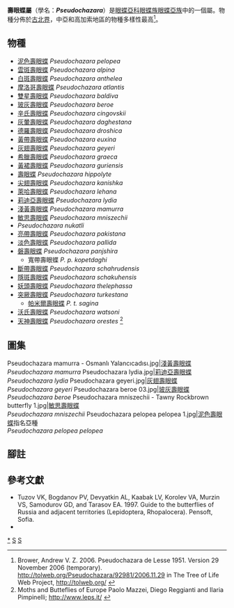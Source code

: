 {{NoteTA
|G1=Butterfly
}}
{{Automatic taxobox
| taxon = Pseudochazara
| authority = de Lesse, 1951
| image = Pseudochazara beroe 01.jpg
| image_caption = [[玻灰壽眼蝶|玻灰壽眼蝶]]<br />''Pseudochazara beroe''
| type_species = [[泥色壽眼蝶|泥色壽眼蝶]]<br />''Hipparchia pelopea''
| type_species_authority = Klug, 1832
| subdivision_ranks = 物種
| subdivision =
共29種，詳見正文。
| synonyms = 
}}

'''壽眼蝶屬'''（學名：'''''Pseudochazara'''''）是[[眼蝶亞科|眼蝶亞科]][[眼蝶族|眼蝶族]][[眼蝶亞族|眼蝶亞族]]中的一個屬。物種分佈於[[古北界|古北界]]，中亞和高加索地區的物種多樣性最高<ref>Brower, Andrew V. Z. 2006. Pseudochazara de Lesse 1951. Version 29 November 2006 (temporary). http://tolweb.org/Pseudochazara/92981/2006.11.29 {{Wayback|url=http://tolweb.org/Pseudochazara/92981/2006.11.29 |date=20191130235824 }} in The Tree of Life Web Project, http://tolweb.org/ {{Wayback|url=http://tolweb.org/ |date=20110515100516 }}</ref>。

== 物種 ==
* [[泥色壽眼蝶|泥色壽眼蝶]] ''Pseudochazara pelopea''
* [[雲斑壽眼蝶|雲斑壽眼蝶]] ''Pseudochazara alpina''
* [[白斑壽眼蝶|白斑壽眼蝶]] ''Pseudochazara anthelea''
* [[摩洛哥壽眼蝶|摩洛哥壽眼蝶]] ''Pseudochazara atlantis''
* [[雙星壽眼蝶|雙星壽眼蝶]] ''Pseudochazara baldiva''
* [[玻灰壽眼蝶|玻灰壽眼蝶]] ''Pseudochazara beroe''
* [[辛氏壽眼蝶|辛氏壽眼蝶]] ''Pseudochazara cingovskii''
* [[灰暈壽眼蝶|灰暈壽眼蝶]] ''Pseudochazara daghestana''
* [[德羅壽眼蝶|德羅壽眼蝶]] ''Pseudochazara droshica''
* [[黃帶壽眼蝶|黃帶壽眼蝶]] ''Pseudochazara euxina''
* [[灰翅壽眼蝶|灰翅壽眼蝶]] ''Pseudochazara geyeri''
* [[希臘壽眼蝶|希臘壽眼蝶]] ''Pseudochazara graeca''
* [[黃裙壽眼蝶|黃裙壽眼蝶]] ''Pseudochazara guriensis''
* [[壽眼蝶|壽眼蝶]] ''Pseudochazara hippolyte''
* [[尖翅壽眼蝶|尖翅壽眼蝶]] ''Pseudochazara kanishka''
* [[萊哈壽眼蝶|萊哈壽眼蝶]] ''Pseudochazara lehana''
* [[莉迪亞壽眼蝶|莉迪亞壽眼蝶]] ''Pseudochazara lydia''
* [[淺黃壽眼蝶|淺黃壽眼蝶]] ''Pseudochazara mamurra''
* [[敏思壽眼蝶|敏思壽眼蝶]] ''Pseudochazara mniszechii''
* ''Pseudochazara nukatli''
* [[亮帶壽眼蝶|亮帶壽眼蝶]] ''Pseudochazara pakistana''
* [[淡色壽眼蝶|淡色壽眼蝶]] ''Pseudochazara pallida''
* [[磐壽眼蝶|磐壽眼蝶]] ''Pseudochazara panjshira''
** 寬帶壽眼蝶 ''P. p. kopetdaghi''
* [[斷帶壽眼蝶|斷帶壽眼蝶]] ''Pseudochazara schahrudensis''
* [[隱斑壽眼蝶|隱斑壽眼蝶]] ''Pseudochazara schakuhensis''
* [[妖頭壽眼蝶|妖頭壽眼蝶]] ''Pseudochazara thelephassa''
* [[突厥壽眼蝶|突厥壽眼蝶]] ''Pseudochazara turkestana''
** [[帕米爾壽眼蝶|帕米爾壽眼蝶]] ''P. t. sagina''
* [[沃氏壽眼蝶|沃氏壽眼蝶]] ''Pseudochazara watsoni''
* [[天神壽眼蝶|天神壽眼蝶]] ''Pseudochazara orestes'' <ref>Moths and Butteflies of Europe Paolo Mazzei, Diego Reggianti and Ilaria Pimpinelli; http://www.leps.it/ {{Wayback|url=http://www.leps.it/ |date=20120717072745 }}</ref>

== 圖集 ==
<gallery mode="packed" heights="180">
Pseudochazara mamurra - Osmanlı Yalancıcadısı.jpg|[[淺黃壽眼蝶|淺黃壽眼蝶]]<br />''Pseudochazara mamurra''
Pseudochazara lydia.jpg|[[莉迪亞壽眼蝶|莉迪亞壽眼蝶]]<br />''Pseudochazara lydia''
Pseudochazara geyeri.jpg|[[灰翅壽眼蝶|灰翅壽眼蝶]]<br />''Pseudochazara geyeri''
Pseudochazara beroe 03.jpg|[[玻灰壽眼蝶|玻灰壽眼蝶]]<br />''Pseudochazara beroe''
Pseudochazara mniszechii - Tawny Rockbrown butterfly 1.jpg|[[敏思壽眼蝶|敏思壽眼蝶]]<br />''Pseudochazara mniszechii''
Pseudochazara pelopea pelopea 1.jpg|[[泥色壽眼蝶|泥色壽眼蝶]]指名亞種<br />''Pseudochazara pelopea pelopea''
</gallery>

== 腳註 ==
{{reflist}}

== 參考文獻 ==
{{Commons category| Pseudochazara}}
{{Wikispecies| Pseudochazara}}
* Tuzov VK, Bogdanov PV, Devyatkin AL, Kaabak LV, Korolev VA, Murzin VS, Samodurov GD, and Tarasov EA. 1997. Guide to the butterflies of Russia and adjacent territories (Lepidoptera, Rhopalocera). Pensoft, Sofia.
* {{Cite book | author = 寿建新、周尧、李宇飞 | title = 《世界蝴蝶分類名錄》 | location = 中國 | publisher = 陝西科學技術出版社 | date = 2006年4月1日 | ISBN = 9787536936768 | language= zh-hans }}

{{眼蝶亞科}}
{{Taxonbar}}

[[Category:壽眼蝶屬|*]]
[[Category:眼蝶亞族|S]]
[[Category:1951年描述的分类群|S]]